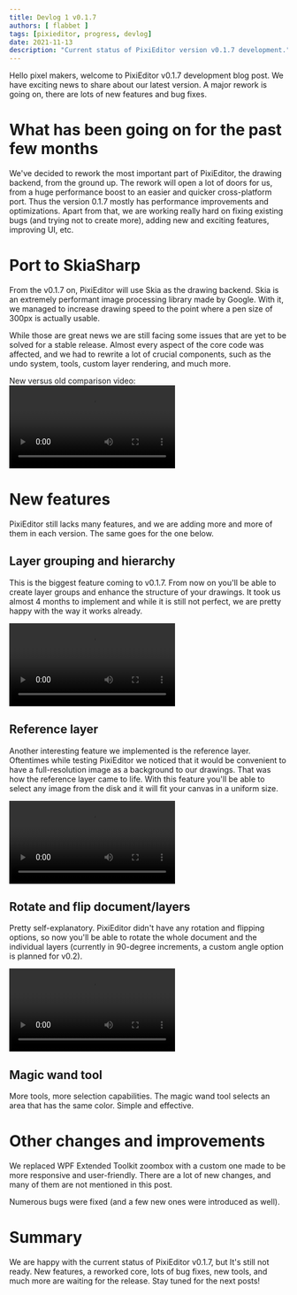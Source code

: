 ```yaml
---
title: Devlog 1 v0.1.7
authors: [ flabbet ]
tags: [pixieditor, progress, devlog]
date: 2021-11-13
description: "Current status of PixiEditor version v0.1.7 development."
---
```


Hello pixel makers, welcome to PixiEditor v0.1.7 development blog post. We have exciting news to share
about our latest version. A major rework is going on, there are lots of new features and bug fixes.

# What has been going on for the past few months

We've decided to rework the most important part of PixiEditor, the drawing backend, from the ground up.
The rework will open a lot of doors for us, from a huge performance boost to an easier and quicker
cross-platform port. Thus the version 0.1.7 mostly has performance improvements and optimizations.
Apart from that, we are working really hard on fixing existing bugs (and trying not to create more), adding
new and exciting features, improving UI, etc.

# Port to SkiaSharp

From the v0.1.7 on, PixiEditor will use Skia as the drawing backend. Skia is an extremely performant image processing library made by Google.
With it, we managed to increase drawing speed to the point where a pen size of 300px is actually usable.

While those are great news we are still facing some issues that are yet to be solved for a stable release.
Almost every aspect of the core code was affected, and we had to rewrite a lot of crucial components, such as
the undo system, tools, custom layer rendering, and much more.

New versus old comparison video: 
<video class="blog-video" controls>
  <source src="/videos/skia.mkv" type="video/mp4"/>
  Your browser does not support the video tag.
</video>

# New features

PixiEditor still lacks many features, and we are adding more and more of them in each version.
The same goes for the one below.

## Layer grouping and hierarchy

This is the biggest feature coming to v0.1.7. From now on you'll be able to create layer groups and
enhance the structure of your drawings. It took us almost 4 months to implement and while it is still not perfect,
we are pretty happy with the way it works already.

<video class="blog-video" controls>
  <source src="/videos/groups.mkv" type="video/mp4"/>
  Your browser does not support the video tag.
</video>

## Reference layer

Another interesting feature we implemented is the reference layer. Oftentimes while testing PixiEditor
we noticed that it would be convenient to have a full-resolution image as a background to our drawings. That was how
the reference layer came to life. With this feature you'll be able to select any image from the disk and it will fit your canvas
in a uniform size. 

<video class="blog-video" controls>
  <source src="/videos/reference-layer.webm" type="video/webm"/>
  Your browser does not support the video tag.
</video>

## Rotate and flip document/layers

Pretty self-explanatory. PixiEditor didn't have any rotation and flipping options, so now you'll be able
to rotate the whole document and the individual layers (currently in 90-degree increments, a custom angle option is planned for v0.2).

<video class="blog-video" controls>
  <source src="/videos/rotate-flip.mkv" type="video/mp4"/>
  Your browser does not support the video tag.
</video>

## Magic wand tool

More tools, more selection capabilities. The magic wand tool selects an area that has the same color. Simple and effective.

# Other changes and improvements

We replaced WPF Extended Toolkit zoombox with a custom one made to be more responsive and
user-friendly. There are a lot of new changes, and many of them are not mentioned in this post.

Numerous bugs were fixed (and a few new ones were introduced as well).

# Summary

We are happy with the current status of PixiEditor v0.1.7, but It's still not ready. New features, a reworked core, lots of 
bug fixes, new tools, and much more are waiting for the release. Stay tuned for the next posts!